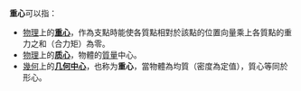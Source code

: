 '''重心'''可以指：
* [[物理|物理]]上的'''[[靜力平衡#|重心]]'''，作為支點時能使各質點相對於該點的位置向量乘上各質點的重力之和（合力矩）為零。
* [[物理|物理]]上的'''[[质心|质心]]'''，物體的[[質量|質量]]中心。
* [[幾何|幾何]]上的'''[[几何中心|几何中心]]'''，也称为'''重心'''，當物體為均質（密度為定值），質心等同於形心。

{{disambig|Cat=二字消歧义}}